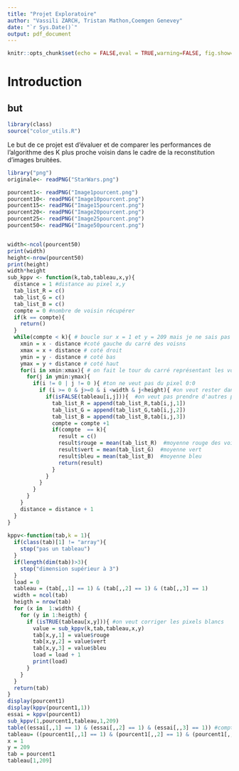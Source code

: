 ```yaml
---
title: "Projet Exploratoire"
author: "Vassili ZARCH, Tristan Mathon,Coemgen Genevey"
date: "`r Sys.Date()`"
output: pdf_document
---
```


```r
knitr::opts_chunk$set(echo = FALSE,eval = TRUE,warning=FALSE, fig.show="hold", out.width="50%",cache = TRUE)
```

# Introduction
## but
```r
library(class)
source("color_utils.R")
```

Le but de ce projet est d'évaluer et de comparer les performances de l'algorithme des K plus proche voisin dans le cadre de la reconstitution d'images bruitées. 
```r
library("png")
originale<- readPNG("StarWars.png")

pourcent1<- readPNG("Image1pourcent.png")
pourcent10<- readPNG("Image10pourcent.png")
pourcent15<- readPNG("Image15pourcent.png")
pourcent20<- readPNG("Image20pourcent.png")
pourcent25<- readPNG("Image25pourcent.png")
pourcent50<- readPNG("Image50pourcent.png")


width<-ncol(pourcent50)
print(width)
height<-nrow(pourcent50)
print(height)
width*height
sub_kppv <- function(k,tab,tableau,x,y){
  distance = 1 #distance au pixel x,y
  tab_list_R = c()
  tab_list_G = c()
  tab_list_B = c()
  compte = 0 #nombre de voisin récupérer
  if(k == compte){
    return()
  }
  while(compte < k){ # boucle sur x = 1 et y = 209 mais je ne sais pas pourquoi
    xmin = x - distance #coté gauche du carré des voisns
    xmax = x + distance # coté droit
    ymin = y - distance # coté bas 
    ymax = y + distance # coté haut
    for(i in xmin:xmax){ # on fait le tour du carré représentant les voisins
      for(j in ymin:ymax){
        if(i != 0 | j != 0 ){ #ton ne veut pas du pixel 0:0
          if (i >= 0 & j>=0 & i <width & j<height){ #on veut rester dans l'image
            if(isFALSE(tableau[i,j])){  #on veut pas prendre d'autres pixels blancs
              tab_list_R = append(tab_list_R,tab[i,j,1]) 
              tab_list_G = append(tab_list_G,tab[i,j,2])
              tab_list_B = append(tab_list_B,tab[i,j,3])
              compte = compte +1
              if(compte  == k){
                result = c()
                result$rouge = mean(tab_list_R)  #moyenne rouge des voisins
                result$vert = mean(tab_list_G)  #moyenne vert
                result$bleu = mean(tab_list_B)  #moyenne bleu
                return(result)
              }
            }
          }
        }
      }
    }
    distance = distance + 1
  }
}
  
kppv<-function(tab,k = 1){
  if(class(tab)[1] != "array"){
    stop("pas un tableau")
  } 
  if(length(dim(tab))>3){
    stop("dimension supérieur à 3")
  }
  load = 0
  tableau = (tab[,,1] == 1) & (tab[,,2] == 1) & (tab[,,3] == 1) 
  width = ncol(tab)
  heigth = nrow(tab)
  for (x in  1:width) {
    for (y in 1:heigth) {
      if (isTRUE(tableau[x,y])){ #on veut corriger les pixels blancs
        value = sub_kppv(k,tab,tableau,x,y)
        tab[x,y,1] = value$rouge
        tab[x,y,2] = value$vert
        tab[x,y,3] = value$bleu
        load = load + 1
        print(load)
      }
    }
  }
  return(tab)
}
display(pourcent1)
display(kppv(pourcent1,1))
essai = kppv(pourcent1)
sub_kppv(1,pourcent1,tableau,1,209)
table((essai[,,1] == 1) & (essai[,,2] == 1) & (essai[,,3] == 1)) #compte le nombre de pixel blanc
tableau= ((pourcent1[,,1] == 1) & (pourcent1[,,2] == 1) & (pourcent1[,,3] == 1))
x = 1
y = 209
tab = pourcent1
tableau[1,209]
```
